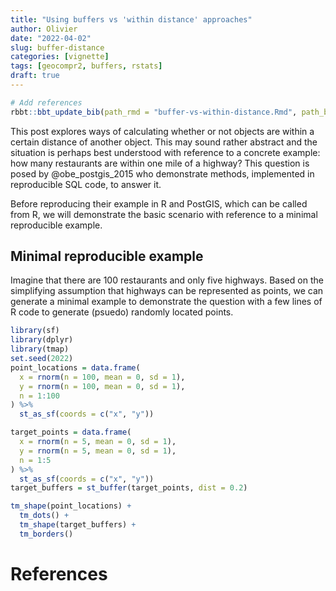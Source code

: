 ```yaml
---
title: "Using buffers vs 'within distance' approaches" 
author: Olivier
date: "2022-04-02"
slug: buffer-distance
categories: [vignette]
tags: [geocompr2, buffers, rstats]
draft: true
---
```


```r
# Add references
rbbt::bbt_update_bib(path_rmd = "buffer-vs-within-distance.Rmd", path_bib = "buffer-vs-within-distance.bib")
```

This post explores ways of calculating whether or not objects are within a certain distance of another object.
This may sound rather abstract and the situation is perhaps best understood with reference to a concrete example: how many restaurants are within one mile of a highway?
This question is posed by @obe_postgis_2015 who demonstrate methods, implemented in reproducible SQL code, to answer it.

Before reproducing their example in R and PostGIS, which can be called from R, we will demonstrate the basic scenario with reference to a minimal reproducible example.

## Minimal reproducible example

Imagine that there are 100 restaurants and only five highways.
Based on the simplifying assumption that highways can be represented as points, we can generate a minimal example to demonstrate the question with a few lines of R code to generate (psuedo) randomly located points.

```r
library(sf)
library(dplyr)
library(tmap)
set.seed(2022)
point_locations = data.frame(
  x = rnorm(n = 100, mean = 0, sd = 1),
  y = rnorm(n = 100, mean = 0, sd = 1),
  n = 1:100
) %>% 
  st_as_sf(coords = c("x", "y"))

target_points = data.frame(
  x = rnorm(n = 5, mean = 0, sd = 1),
  y = rnorm(n = 5, mean = 0, sd = 1),
  n = 1:5
) %>% 
  st_as_sf(coords = c("x", "y"))
target_buffers = st_buffer(target_points, dist = 0.2)
```

```r
tm_shape(point_locations) +
  tm_dots() +
  tm_shape(target_buffers) +
  tm_borders()
```

# References

